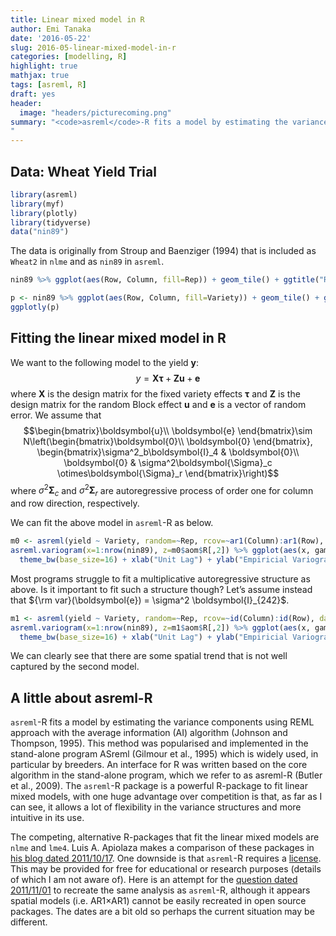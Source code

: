 ```yaml
---
title: Linear mixed model in R 
author: Emi Tanaka
date: '2016-05-22'
slug: 2016-05-linear-mixed-model-in-r
categories: [modelling, R]
highlight: true
mathjax: true
tags: [asreml, R]
draft: yes
header:
  image: "headers/picturecoming.png"
summary: "<code>asreml</code>-R fits a model by estimating the variance components using REML approach with the average information (AI) algorithm (Johnson and Thompson, 1995). This method was popularised and implemented in the stand-alone program ASreml (Gilmour et al., 1995) which is widely used, in particular by breeders.  An interface for R was written based on the core algorithm in the stand-alone program, which we refer to as asreml-R (Butler et al., 2009). The <code>asreml</code>-R package is a powerful R-package to fit linear mixed models, with one huge advantage over competition is that, as far as I can see, it allows a lot of flexibility in the variance structures and more intuitive in its use.
"
---
```


## Data: Wheat Yield Trial
```r
library(asreml)
library(myf)
library(plotly)
library(tidyverse)
data("nin89")
```
The data is originally from Stroup and Baenziger (1994) that is included as <code>Wheat2</code> in <code>nlme</code> and as <code>nin89</code> in <code>asreml</code>.


```r
nin89 %>% ggplot(aes(Row, Column, fill=Rep)) + geom_tile() + ggtitle("Replicate Block")

p <- nin89 %>% ggplot(aes(Row, Column, fill=Variety)) + geom_tile() + ggtitle("Variety Plot") 
ggplotly(p)
```

## Fitting the linear mixed model in R

We want to the following model to the yield $\boldsymbol{y}$:
$$y=\boldsymbol{X}\boldsymbol{\tau} + \boldsymbol{Z}\boldsymbol{u} + \boldsymbol{e}$$
where $\boldsymbol{X}$ is the design matrix for the fixed variety effects $\boldsymbol{\tau}$ and $\boldsymbol{Z}$ is the design matrix for the random Block effect $\boldsymbol{u}$ and $\boldsymbol{e}$ is a vector of random error. We assume that 
$$\begin{bmatrix}\boldsymbol{u}\\
\boldsymbol{e}
\end{bmatrix}\sim N\left(\begin{bmatrix}\boldsymbol{0}\\
\boldsymbol{0}
\end{bmatrix}, \begin{bmatrix}\sigma^2_b\boldsymbol{I}_4 & \boldsymbol{0}\\
\boldsymbol{0} & \sigma^2\boldsymbol{\Sigma}_c \otimes\boldsymbol{\Sigma}_r
\end{bmatrix}\right)$$
where $\sigma^2\boldsymbol{\Sigma}_c$ and $\sigma^2\boldsymbol{\Sigma}_r$ are autoregressive process of order one for column and row direction, respectively. 

We can fit the above model in <code>asreml</code>-R as below.
```r
m0 <- asreml(yield ~ Variety, random=~Rep, rcov=~ar1(Column):ar1(Row), data=nin89, na.method.X="include", na.method.Y="include", aom=T)
asreml.variogram(x=1:nrow(nin89), z=m0$aom$R[,2]) %>% ggplot(aes(x, gamma)) + geom_point() + 
  theme_bw(base_size=16) + xlab("Unit Lag") + ylab("Empiricial Variogram for Stud. Cond. Residual")
```
Most programs struggle to fit a multiplicative autoregressive structure as above. Is it important to fit such a structure though? Let's assume instead that ${\rm var}(\boldsymbol{e}) = \sigma^2 \boldsymbol{I}_{242}$. 

```r
m1 <- asreml(yield ~ Variety, random=~Rep, rcov=~id(Column):id(Row), data=nin89, na.method.X="include", na.method.Y="include", aom=T)
asreml.variogram(x=1:nrow(nin89), z=m1$aom$R[,2]) %>% ggplot(aes(x, gamma)) + geom_point() + 
  theme_bw(base_size=16) + xlab("Unit Lag") + ylab("Empiricial Variogram for Stud. Cond. Residual")
```

We can clearly see that there are some spatial trend that is not well captured by the second model. 

## A little about asreml-R


<code>asreml</code>-R fits a model by estimating the variance components using REML approach with the average information (AI) algorithm (Johnson and Thompson, 1995). This method was popularised and implemented in the stand-alone program ASreml (Gilmour et al., 1995) which is widely used, in particular by breeders.  An interface for R was written based on the core algorithm in the stand-alone program, which we refer to as asreml-R (Butler et al., 2009). The <code>asreml</code>-R package is a powerful R-package to fit linear mixed models, with one huge advantage over competition is that, as far as I can see, it allows a lot of flexibility in the variance structures and more intuitive in its use.

The competing, alternative R-packages that fit the linear mixed models are <code>nlme</code> and <code>lme4</code>. Luis A. Apiolaza makes a comparison of these packages in [his blog dated 2011/10/17](http://www.quantumforest.com/2011/10/linear-mixed-models-in-r/). One downside is that <code>asreml</code>-R requires a [license](https://www.vsni.co.uk/software/asreml/). This may be provided for free for educational or research purposes (details of which I am not aware of). Here is an attempt for the [question dated 2011/11/01](https://stats.stackexchange.com/questions/18709/lme4-or-other-open-source-r-package-code-equivalent-to-asreml-r) to recreate the same analysis as <code>asreml</code>-R, although it appears spatial models (i.e. AR1$\times$AR1) cannot be easily recreated in open source packages. The dates are a bit old so perhaps the current situation may be different. 
